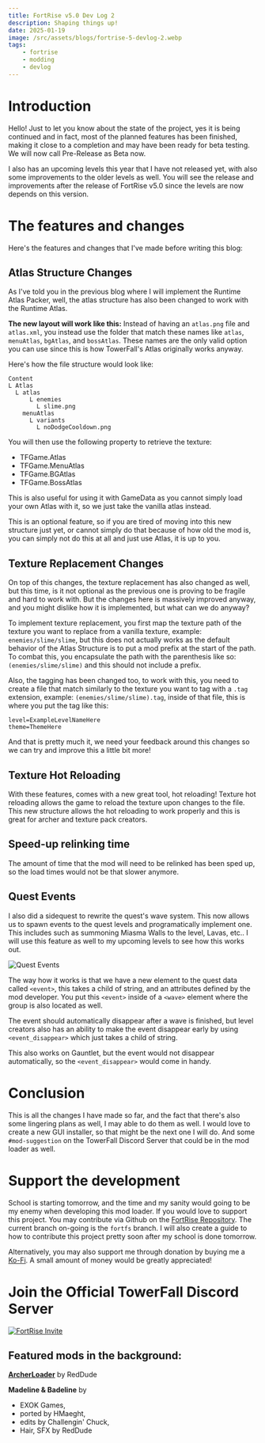 ```yaml
---
title: FortRise v5.0 Dev Log 2
description: Shaping things up!
date: 2025-01-19
image: /src/assets/blogs/fortrise-5-devlog-2.webp
tags:
    - fortrise
    - modding
    - devlog
---
```



# Introduction
Hello! Just to let you know about the state of the project, yes it is being continued and in fact, most of the planned features
has been finished, making it close to a completion and may have been ready for beta testing. We will now call Pre-Release as Beta
now.

I also has an upcoming levels this year that I have not released yet, with also some improvements to the older levels as well.
You will see the release and improvements after the release of FortRise v5.0 since the levels are now depends on this version.

# The features and changes
Here's the features and changes that I've made before writing this blog:

## Atlas Structure Changes
As I've told you in the previous blog where I will implement the Runtime Atlas Packer, well, the atlas structure has also been changed
to work with the Runtime Atlas. 

**The new layout will work like this:** Instead of having an `atlas.png` file and `atlas.xml`, you instead use the folder 
that match these names like `atlas`, `menuAtlas`, `bgAtlas`, and `bossAtlas`. These names are the only valid option you can
use since this is how TowerFall's Atlas originally works anyway.

Here's how the file structure would look like:
```
Content
L Atlas
  L atlas
      L enemies
        L slime.png
    menuAtlas
      L variants
        L noDodgeCooldown.png
```

You will then use the following property to retrieve the texture:
+ TFGame.Atlas
+ TFGame.MenuAtlas
+ TFGame.BGAtlas
+ TFGame.BossAtlas

This is also useful for using it with GameData as you cannot simply load your own Atlas with it, so we just take the vanilla atlas
instead.

This is an optional feature, so if you are tired of moving into this new structure just yet, or cannot
simply do that because of how old the mod is, you can simply not do this at all and just use Atlas, it is up to you.

## Texture Replacement Changes
On top of this changes, the texture replacement has also changed as well, but this time, is it not optional as the previous one
is proving to be fragile and hard to work with. But the changes here is massively improved anyway, and you might dislike how it
is implemented, but what can we do anyway?

To implement texture replacement, you first map the texture path of the texture you want to replace from a vanilla texture, example:
`enemies/slime/slime`, but this does not actually works as the default behavior of the Atlas Structure is to put a mod prefix at the start
of the path. To combat this, you encapsulate the path with the parenthesis like so: `(enemies/slime/slime)` and this should not include
a prefix.

Also, the tagging has been changed too, to work with this, you need to create a file that match similarly to the texture you want to tag with
a `.tag` extension, example: `(enemies/slime/slime).tag`, inside of that file, this is where you put the tag like this:
```
level=ExampleLevelNameHere
theme=ThemeHere
```
And that is pretty much it, we need your feedback around this changes so we can try and improve this a little bit more!

## Texture Hot Reloading 
With these features, comes with a new great tool, hot reloading! Texture hot reloading allows the game to reload the texture upon changes
to the file. This new structure allows the hot reloading to work properly and this is great for archer and texture pack creators.

## Speed-up relinking time
The amount of time that the mod will need to be relinked has been sped up, so the load times would not be that slower anymore.


## Quest Events
I also did a sidequest to rewrite the quest's wave system. This now allows us to spawn events to the quest levels and programatically
implement one. This includes such as summoning Miasma Walls to the level, Lavas, etc.. I will use this feature as well to my upcoming
levels to see how this works out.

<div class="h-full flex justify-center">
    <Image src={events} alt="Quest Events" width={512} height={240}/>
</div>

The way how it works is that we have a new element to the quest data called `<event>`, this takes a child of string, and an attributes
defined by the mod developer. You put this `<event>` inside of a `<wave>` element where the group is also located as well.

The event should automatically disappear after a wave is finished, but level creators also has an ability to make 
the event disappear early by using `<event_disappear>` which just takes a child of string. 

This also works on Gauntlet, but the event would not disappear automatically, so the `<event_disappear>` would come in handy.

# Conclusion
This is all the changes I have made so far, and the fact that there's also some lingering plans as well, I may able to do them
as well. I would love to create a new GUI installer, so that might be the next one I will do. And some `#mod-suggestion`
on the TowerFall Discord Server that could be in the mod loader as well.

# Support the development
School is starting tomorrow, and the time and my sanity would going to be my enemy when developing this mod loader. If you would love to
support this project. You may contribute via Github on the [FortRise Repository](https://github.com/FortRise/FortRise). The current branch
on-going is the `fortfs` branch. I will also create a guide to how to contribute this project pretty soon after my school is done tomorrow.

Alternatively, you may also support me through donation by buying me a [Ko-Fi](https://ko-fi.com/terriakatsura). A small amount of money would 
be greatly appreciated!

# Join the Official TowerFall Discord Server
[![FortRise Invite](https://discordapp.com/api/guilds/248961953656078337/embed.png?style=banner2)](https://discord.gg/m25mWsSv8P)

## Featured mods in the background:
**[ArcherLoader](https://github.com/RedDude/ArcherLoader)** by RedDude

**Madeline & Badeline** by
+ EXOK Games, 
+ ported by HMaeght, 
+ edits by Challengin' Chuck, 
+ Hair, SFX by RedDude